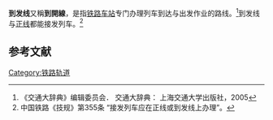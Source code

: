 '''到发线'''又稱'''到開線'''，是指[[铁路车站|铁路车站]]专门办理列车到达与出发作业的路线。<ref>《交通大辞典》编辑委员会． 交通大辞典： 上海交通大学出版社，2005</ref>到发线与[[正线|正线]]都能接发列车。<ref>中国铁路《技规》第355条 “接发列车应在正线或到发线上办理”。</ref>

==参考文献==
<references/>

{{铁路小作品}}

{{铁路}}

[[Category:铁路轨道|Category:铁路轨道]]
